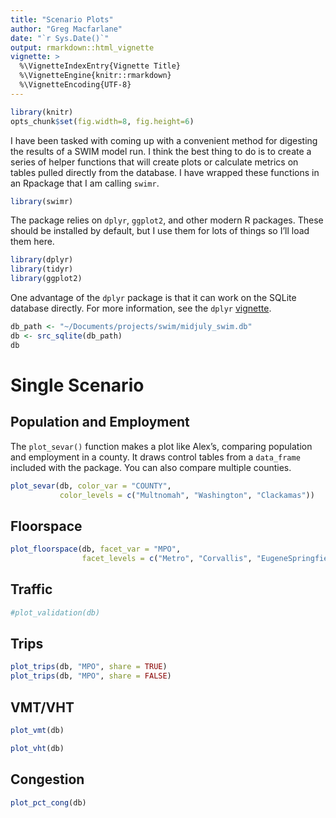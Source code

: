 ```yaml
---
title: "Scenario Plots"
author: "Greg Macfarlane"
date: "`r Sys.Date()`"
output: rmarkdown::html_vignette
vignette: >
  %\VignetteIndexEntry{Vignette Title}
  %\VignetteEngine{knitr::rmarkdown}
  %\VignetteEncoding{UTF-8}
---
```

```r
library(knitr)
opts_chunk$set(fig.width=8, fig.height=6)
```

I have been tasked with coming up with a convenient method for digesting the 
results of a SWIM model run. I think the best thing to do is to create a series
of helper functions that will create plots or calculate metrics on tables pulled
directly from the database. I have wrapped these functions in an Rpackage that
I am calling `swimr`. 


```r
library(swimr)
```

The package relies on `dplyr`, `ggplot2`, and other modern R packages. These
should be installed by default, but I use them for lots of things so I'll load
them here.

```r
library(dplyr)
library(tidyr)
library(ggplot2)
```

One advantage of the `dplyr` package is that it can work on the SQLite database
directly. For more information, see the `dplyr`
[vignette](http://cran.r-project.org/web/packages/dplyr/vignettes/databases.html).

```r
db_path <- "~/Documents/projects/swim/midjuly_swim.db"
db <- src_sqlite(db_path)
db
```

# Single Scenario

## Population and Employment

The `plot_sevar()` function makes a plot like Alex's, comparing population and 
employment in a county. It draws control tables from a `data_frame` included
with the package. You can also compare multiple counties.


```r
plot_sevar(db, color_var = "COUNTY", 
           color_levels = c("Multnomah", "Washington", "Clackamas"))
```

## Floorspace

```r
plot_floorspace(db, facet_var = "MPO", 
                facet_levels = c("Metro", "Corvallis", "EugeneSpringfield"))

```

## Traffic

```r
#plot_validation(db)
```

## Trips
```r
plot_trips(db, "MPO", share = TRUE)
plot_trips(db, "MPO", share = FALSE)
```



## VMT/VHT
```r
plot_vmt(db)
```

```r
plot_vht(db)
```

## Congestion
```r
plot_pct_cong(db)
```


